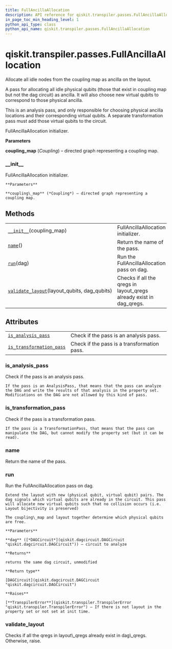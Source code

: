 ```yaml
---
title: FullAncillaAllocation
description: API reference for qiskit.transpiler.passes.FullAncillaAllocation
in_page_toc_min_heading_level: 1
python_api_type: class
python_api_name: qiskit.transpiler.passes.FullAncillaAllocation
---
```


# qiskit.transpiler.passes.FullAncillaAllocation

<Class id="qiskit.transpiler.passes.FullAncillaAllocation" github="https://github.com/qiskit/qiskit/tree/stable/0.18/qiskit/transpiler/passes/layout/full_ancilla_allocation.py" signature="FullAncillaAllocation(*args, **kwargs)">
  Allocate all idle nodes from the coupling map as ancilla on the layout.

  A pass for allocating all idle physical qubits (those that exist in coupling map but not the dag circuit) as ancilla. It will also choose new virtual qubits to correspond to those physical ancilla.

  <Admonition title="Note" type="note">
    This is an analysis pass, and only responsible for choosing physical ancilla locations and their corresponding virtual qubits. A separate transformation pass must add those virtual qubits to the circuit.
  </Admonition>

  FullAncillaAllocation initializer.

  **Parameters**

  **coupling\_map** (*Coupling*) – directed graph representing a coupling map.

  ### \_\_init\_\_

  <Function id="qiskit.transpiler.passes.FullAncillaAllocation.__init__" name="__init__" signature="__init__(coupling_map)">
    FullAncillaAllocation initializer.

    **Parameters**

    **coupling\_map** (*Coupling*) – directed graph representing a coupling map.
  </Function>

  ## Methods

  |                                                                                                                                                                                    |                                                                       |
  | ---------------------------------------------------------------------------------------------------------------------------------------------------------------------------------- | --------------------------------------------------------------------- |
  | [`__init__`](#qiskit.transpiler.passes.FullAncillaAllocation.__init__ "qiskit.transpiler.passes.FullAncillaAllocation.__init__")(coupling\_map)                                    | FullAncillaAllocation initializer.                                    |
  | [`name`](#qiskit.transpiler.passes.FullAncillaAllocation.name "qiskit.transpiler.passes.FullAncillaAllocation.name")()                                                             | Return the name of the pass.                                          |
  | [`run`](#qiskit.transpiler.passes.FullAncillaAllocation.run "qiskit.transpiler.passes.FullAncillaAllocation.run")(dag)                                                             | Run the FullAncillaAllocation pass on dag.                            |
  | [`validate_layout`](#qiskit.transpiler.passes.FullAncillaAllocation.validate_layout "qiskit.transpiler.passes.FullAncillaAllocation.validate_layout")(layout\_qubits, dag\_qubits) | Checks if all the qregs in layout\_qregs already exist in dag\_qregs. |

  ## Attributes

  |                                                                                                                                                                            |                                             |
  | -------------------------------------------------------------------------------------------------------------------------------------------------------------------------- | ------------------------------------------- |
  | [`is_analysis_pass`](#qiskit.transpiler.passes.FullAncillaAllocation.is_analysis_pass "qiskit.transpiler.passes.FullAncillaAllocation.is_analysis_pass")                   | Check if the pass is an analysis pass.      |
  | [`is_transformation_pass`](#qiskit.transpiler.passes.FullAncillaAllocation.is_transformation_pass "qiskit.transpiler.passes.FullAncillaAllocation.is_transformation_pass") | Check if the pass is a transformation pass. |

  ### is\_analysis\_pass

  <Function id="qiskit.transpiler.passes.FullAncillaAllocation.is_analysis_pass" name="is_analysis_pass" signature="property is_analysis_pass">
    Check if the pass is an analysis pass.

    If the pass is an AnalysisPass, that means that the pass can analyze the DAG and write the results of that analysis in the property set. Modifications on the DAG are not allowed by this kind of pass.
  </Function>

  ### is\_transformation\_pass

  <Function id="qiskit.transpiler.passes.FullAncillaAllocation.is_transformation_pass" name="is_transformation_pass" signature="property is_transformation_pass">
    Check if the pass is a transformation pass.

    If the pass is a TransformationPass, that means that the pass can manipulate the DAG, but cannot modify the property set (but it can be read).
  </Function>

  ### name

  <Function id="qiskit.transpiler.passes.FullAncillaAllocation.name" name="name" signature="name()">
    Return the name of the pass.
  </Function>

  ### run

  <Function id="qiskit.transpiler.passes.FullAncillaAllocation.run" name="run" signature="run(dag)">
    Run the FullAncillaAllocation pass on dag.

    Extend the layout with new (physical qubit, virtual qubit) pairs. The dag signals which virtual qubits are already in the circuit. This pass will allocate new virtual qubits such that no collision occurs (i.e. Layout bijectivity is preserved)

    The coupling\_map and layout together determine which physical qubits are free.

    **Parameters**

    **dag** ([*DAGCircuit*](qiskit.dagcircuit.DAGCircuit "qiskit.dagcircuit.DAGCircuit")) – circuit to analyze

    **Returns**

    returns the same dag circuit, unmodified

    **Return type**

    [DAGCircuit](qiskit.dagcircuit.DAGCircuit "qiskit.dagcircuit.DAGCircuit")

    **Raises**

    [**TranspilerError**](qiskit.transpiler.TranspilerError "qiskit.transpiler.TranspilerError") – If there is not layout in the property set or not set at init time.
  </Function>

  ### validate\_layout

  <Function id="qiskit.transpiler.passes.FullAncillaAllocation.validate_layout" name="validate_layout" signature="static validate_layout(layout_qubits, dag_qubits)">
    Checks if all the qregs in layout\_qregs already exist in dag\_qregs. Otherwise, raise.
  </Function>
</Class>

